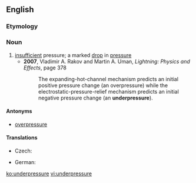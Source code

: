 ==English==

===Etymology===
{{prefix|under|pressure}}

===Noun===
{{en-noun}}

# [[insufficient]] pressure; a marked [[drop]] in [[pressure]]
#*'''2007''', Vladimir A. Rakov and Martin A. Uman, ''Lightning: Physics and Effects'', page 378
#*:The expanding-hot-channel mechanism predicts an initial positive pressure change (an overpressure) while the electrostatic-pressure-relief mechanism predicts an initial negative pressure change (an '''underpressure''').

====Antonyms====
* [[overpressure]]

====Translations====
{{trans-top|insufficient pressure}}
* Czech: {{t-|cs|podtlak|m}}
{{trans-mid}}
* German: {{t-|de|Unterdruck|m}}
{{trans-bottom}}

[[ko:underpressure]]
[[vi:underpressure]]